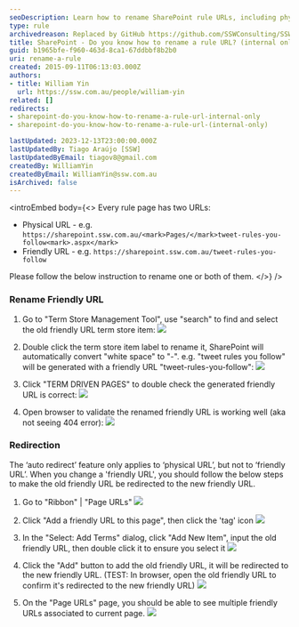 ```yaml
---
seoDescription: Learn how to rename SharePoint rule URLs, including physical and friendly URLs, with step-by-step instructions.
type: rule
archivedreason: Replaced by GitHub https://github.com/SSWConsulting/SSW.Rules.Content/wiki/How-to-Rename-Rules
title: SharePoint - Do you know how to rename a rule URL? (internal only)
guid: b1965bfe-f960-463d-8ca1-67ddbbf8b2b0
uri: rename-a-rule
created: 2015-09-11T06:13:03.000Z
authors:
- title: William Yin
  url: https://ssw.com.au/people/william-yin
related: []
redirects:
- sharepoint-do-you-know-how-to-rename-a-rule-url-internal-only
- sharepoint-do-you-know-how-to-rename-a-rule-url-(internal-only)

lastUpdated: 2023-12-13T23:00:00.000Z
lastUpdatedBy: Tiago Araújo [SSW]
lastUpdatedByEmail: tiagov8@gmail.com
createdBy: WilliamYin
createdByEmail: WilliamYin@ssw.com.au
isArchived: false
---
```


<introEmbed
  body={<>
Every rule page has two URLs:

* Physical URL - e.g. `https://sharepoint.ssw.com.au/<mark>Pages/</mark>tweet-rules-you-follow<mark>.aspx</mark>`
* Friendly URL - e.g. `https://sharepoint.ssw.com.au/tweet-rules-you-follow`

Please follow the below instruction to rename one or both of them.
  </>}
/>
### Rename Friendly URL

1. Go to "Term Store Management Tool", use "search" to find and select the old friendly URL term store item:
![](/uploads/rules/rename-a-rule/find-friendly-url-item.jpg)

2. Double click the term store item label to rename it, SharePoint will automatically convert "white space" to "-". e.g. "tweet rules you follow" will be generated with a friendly URL "tweet-rules-you-follow":
![](/uploads/rules/rename-a-rule/rename-term-store-item.jpg)

3. Click "TERM DRIVEN PAGES" to double check the generated friendly URL is correct:
![](/uploads/rules/rename-a-rule/check-generated-friendly-url.jpg)

4. Open browser to validate the renamed friendly URL is working well (aka not seeing 404 error):
![](/uploads/rules/rename-a-rule/validate-friendly-url-in-browser.jpg)

### Redirection

The ‘auto redirect’ feature only applies to ‘physical URL’, but not to ‘friendly URL’.
When you change a 'friendly URL',  you should follow the below steps to make the old friendly URL be redirected to the new friendly URL.

1. Go to "Ribbon" | "Page URLs"
![](/uploads/rules/rename-a-rule/redirection01.png)

2. Click "Add  a friendly URL to this page", then click the 'tag' icon
![](/uploads/rules/rename-a-rule/redirection02.png)

3. In the "Select: Add Terms" dialog, click "Add New Item", input the old friendly URL, then double click it to ensure you select it
![](/uploads/rules/rename-a-rule/redirection03.png)

4. Click the "Add" button to add the old friendly URL, it will be redirected to the new friendly URL. (TEST: In browser, open the old friendly URL to confirm it's redirected to the new friendly URL)
![](/uploads/rules/rename-a-rule/redirection04.png)

5. On the "Page URLs" page, you should be able to see multiple friendly URLs associated to current page.
![](/uploads/rules/rename-a-rule/redirection05.png)
